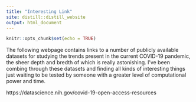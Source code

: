 ```yaml
---
title: "Interesting Link"
site: distill::distill_website
output: html_document
---
```


```r
knitr::opts_chunk$set(echo = TRUE)
```

The following webpage contains links to a number of publicly available datasets for studying the trends present in the current COVID-19 pandemic, the sheer depth and bredth of which is really astonishing. I've been combing through these datasets and finding all kinds of interesting things just waiting to be tested by someone with a greater level of computational power and time.

https://datascience.nih.gov/covid-19-open-access-resources